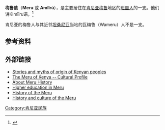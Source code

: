 {{ethnic group
|group      = 梅鲁族（Meru）
|image      = 
|caption    = 
|population = 2,200,000
|regions    = {{flagcountry|Kenya}}
|region1    = 梅鲁县
|pop1       = 1,356,301
|ref1       = 
|region2    = Tharaka Nithi
|pop2       = 365,330
|ref2       = 
|region3    = [[内罗毕|内罗毕]]
|pop3       = 200,000
|ref3       = 
|region4    = 伊西奥洛
|pop4       = 80,000
|region5    = 其他
|pop5       = 198,369
|languages  = [[梅鲁语|Kimîîru]]
|religions  = [[基督教|基督教]]
|related    = [[基庫尤族|基庫尤族]]、斯瓦西里人、[[坎巴族|坎巴族]]
}}
{{Infobox NC name|Mumeru|Ameru|Kimîîru}}

'''梅鲁族'''（'''Meru''' 或 '''Amîîrú'''），是主要居住在[[肯尼亚|肯尼亚]][[梅鲁|梅鲁]]地区的[[班圖人|班圖人]]的一支。他们讲Kimîîru语。<ref>{{Cite web |url=http://orvillejenkins.com/profiles/meru.html |title=The Meru of Kenya |access-date=2012-02-08 |archive-date=2021-11-29 |archive-url=https://web.archive.org/web/20211129090442/http://orvillejenkins.com/profiles/meru.html |dead-url=no }}</ref>

肯尼亚的梅鲁人与其近邻[[坦桑尼亚|坦桑尼亚]]当地的瓦梅鲁（Wameru）人不是一支。

== 参考资料 ==
{{Reflist}}

== 外部链接 ==
*[http://www.bluegecko.org/kenya/tribes/meru/history.htm Stories and myths of origin of Kenyan peoples] {{Wayback|url=http://www.bluegecko.org/kenya/tribes/meru/history.htm |date=20211021133012 }}
*[http://orvillejenkins.com/profiles/meru.html The Meru of Kenya -- Cultural Profile] {{Wayback|url=http://orvillejenkins.com/profiles/meru.html |date=20211129090442 }}
*[https://web.archive.org/web/20090814155350/http://www.merutown.com/About%20AgriMeru.htm About Meru History]
*[http://www.kemu.ac.ke Higher education in Meru] {{Wayback|url=http://www.kemu.ac.ke/ |date=20200816232358 }}
*[http://www.kenya-advisor.com/meru-tribe.html History of the Meru ] {{Wayback|url=http://www.kenya-advisor.com/meru-tribe.html |date=20211214092410 }}
*[http://www.kenya-information-guide.com/meru-tribe.html History and culture of the Meru] {{Wayback|url=http://www.kenya-information-guide.com/meru-tribe.html |date=20200627062057 }}

{{肯亞民族}}

{{Authority control}}
{{DEFAULTSORT:Meru People}}
[[Category:肯尼亚民族|Category:肯尼亚民族]]